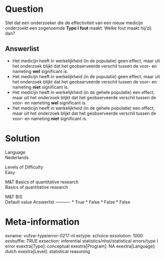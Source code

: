 Question
========
Stel dat een onderzoeker die de effectiviteit van een nieuw medicijn
onderzoekt een zogenoemde **Type I fout **maakt. Welke fout maakt
hij/zij dan?

Answerlist
----------
* Het medicijn heeft in werkelijkheid (in de populatie) geen effect, maar
  uit het onderzoek blijkt dat het geobserveerde verschil tussen de voor-
  en nameting **wel** significant is.
* Het medicijn heeft in werkelijkheid (in de populatie) geen effect, maar
  uit het onderzoek blijkt dat het geobserveerde verschil tussen de voor-
  en nameting **niet** significant is.
* Het medicijn heeft in werkelijkheid (in de gehele populatie) een effect,
  maar uit het onderzoek blijkt dat het geobserveerde verschil tussen de
  voor- en nameting **wel** significant is.
* Het medicijn heeft in werkelijkheid (in de gehele populatie) een effect,
  maar uit het onderzoek blijkt dat het geobserveerde verschil tussen de
  voor- en nameting **niet** significant is.

Solution
========











Language  
Nederlands

Levels of Difficulty  
Easy

M&T Basics of quantitative research  
Basics of quantitative research

M&T BIS  
Default value
Answerlist
----------
* True
* False
* False
* False

Meta-information
================
exname: vufsw-typeierror-0217-nl
extype: schoice
exsolution: 1000
exshuffle: TRUE
exsection: inferential statistics/nhst/statistical errors/type I error
exextra[Type]: conceptual
exextra[Program]: NA
exextra[Language]: dutch
exextra[Level]: statistical reasoning

